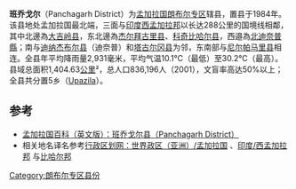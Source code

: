 {{expand|time=2018-09-26T11:49:56+00:00}}
{{Infobox Bangladesh district
| name                    = 班乔戈尔县
| native_name             = পঞ্চগড়
| image_skyline           = 
| image_alt               = 
| image_caption           = 
| image_map               =Bangladesh Panchagarh District.png
| nickname                = 
| motto                   = 
| pushpin_label_position  = right
| latd  = 26.25|latm  = |lats  = |latNS  = 
| longd = 88.50|longm = |longs = |longEW = 
| coordinates_type        = 
| coordinates_display     = inline,title
| coordinates_footnotes   = 
| division_name           = [[朗布尔专区|朗布尔专区]]
| established_title       = 
| established_date        = 
| seat_type               = 
| seat                    = 
| leader_party            = 
| leader_title            = 
| leader_name             = 
| leader_title1           = 
| leader_name1            = 
| area_footnotes          = 
| area_total_km2          = 1404.63
| area_metro_km2          = 
| area_note               = 
| elevation_footnotes     = 
| elevation_m             = 
| population_footnotes    = 
| population_total        = 829374
| population_as_of        = 1991
| population_rank         = 
| population_demonym      = 
| population_note         = 
| literacy_rate           = 30.6%
| postal_code             = 
| coast_km                = 
| maplink                 = 
| website                 = [http://www.panchagarh.info Official website]
| footnotes               = 
}}
'''班乔戈尔'''（Panchagarh District）为[[孟加拉国|孟加拉国]][[朗布尔专区|朗布尔专区]]辖县，置县于1984年。该县地处孟加拉国最北端，三面与[[印度|印度]][[西孟加拉邦|西孟加拉邦]]以长达288公里的国境线相鄰，其中北邊為[[大吉岭县|大吉岭县]]，东北邊為[[杰尔拜古里县|杰尔拜古里县]]、[[科奇比哈尔县|科奇比哈尔县]]，西邉為[[北迪奈普縣|北迪奈普縣]]；南与[[迪纳杰布尔县|迪纳杰布尔县]]（迪奈普）和[[塔古尔冈县|塔古尔冈县]]为邻，东南部与[[尼尔帕马里县|尼尔帕马里县]]相连。全县年平均降雨量2,931毫米，平均气温10.1°C（最低）至30.2°C（最高）。县域总面积1,404.63[[平方千米|公里]]²，总人口836,196人（2001），文盲率高达50%以上；全县共分置5乡（[[乌帕齐拉|Upazila]]）。

== 参考 ==
* [http://www.banglapedia.org/httpdocs/HT/P_0057.HTM 孟加拉国百科（英文版）：班乔戈尔县（Panchagarh District）] {{Wayback|url=http://www.banglapedia.org/httpdocs/HT/P_0057.HTM |date=20120102065419 }}
* 相关地名译名参考[http://www.xzqh.org/old/waiguo/asia/1021.htm 行政区划网：世界政区（亚洲）/孟加拉国] {{Wayback|url=http://www.xzqh.org/old/waiguo/asia/1021.htm |date=20120217212028 }}、[http://www.xzqh.org/old/waiguo/asia/102504.htm 印度/西孟加拉邦] {{Wayback|url=http://www.xzqh.org/old/waiguo/asia/102504.htm |date=20110922091829 }}与[http://www.xzqh.org/old/waiguo/asia/102505.htm 比哈尔邦] {{Wayback|url=http://www.xzqh.org/old/waiguo/asia/102505.htm |date=20110923064900 }}

[[Category:朗布尔专区县份|Category:朗布尔专区县份]]
{{孟加拉国行政区划}}